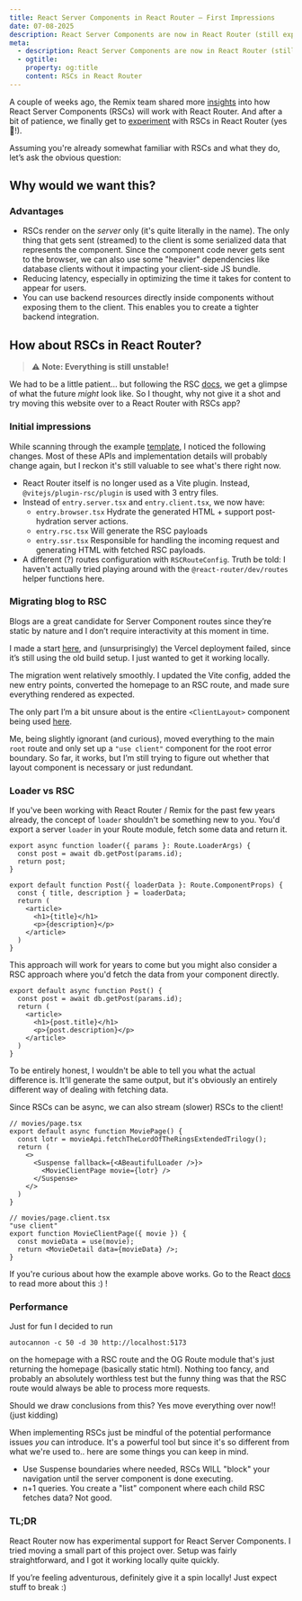 ```yaml
---
title: React Server Components in React Router – First Impressions
date: 07-08-2025
description: React Server Components are now in React Router (still experimental). See how they work and what they mean for server rendering and faster pages.
meta:
  - description: React Server Components are now in React Router (still experimental). See how they work and what they mean for server rendering and faster pages.
  - ogtitle:
    property: og:title
    content: RSCs in React Router
---
```


A couple of weeks ago, the Remix team shared more [insights](https://remix.run/blog/react-router-and-react-server-components) into how React Server Components (RSCs) will work with React Router. And after a bit of patience, we finally get to [experiment](https://reactrouter.com/changelog#v770) with RSCs in React Router (yes 🎉!).

Assuming you're already somewhat familiar with RSCs and what they do, let’s ask the obvious question:

## Why would we want this?

### Advantages

- RSCs render on the _server_ only (it's quite literally in the name). The only thing that gets sent (streamed) to the client is some serialized data that represents the component. Since the component code never gets sent to the browser, we can also use some "heavier" dependencies like database clients without it impacting your client-side JS bundle.
- Reducing latency, especially in optimizing the time it takes for content to appear for users.
- You can use backend resources directly inside components without exposing them to the client. This enables you to create a tighter backend integration.

## How about RSCs in React Router?

> ⚠️ **Note: Everything is still unstable!**

We had to be a little patient… but following the RSC [docs](https://reactrouter.com/how-to/react-server-components), we get a glimpse of what the future _might_ look like. So I thought, why not give it a shot and try moving this website over to a React Router with RSCs app?

### Initial impressions

While scanning through the example [template](https://github.com/remix-run/react-router-templates/commit/2fb1d62477a1c3ffa36969419c4aa0921a0d6aa9), I noticed the following changes. Most of these APIs and implementation details will probably change again, but I reckon it's still valuable to see what's there right now.

- React Router itself is no longer used as a Vite plugin. Instead, `@vitejs/plugin-rsc/plugin` is used with 3 entry files.
- Instead of `entry.server.tsx` and `entry.client.tsx`, we now have:
  - `entry.browser.tsx` Hydrate the generated HTML + support post-hydration server actions.
  - `entry.rsc.tsx` Will generate the RSC payloads
  - `entry.ssr.tsx` Responsible for handling the incoming request and generating HTML with fetched RSC payloads.
- A different (?) routes configuration with `RSCRouteConfig`. Truth be told: I haven't actually tried playing around with the `@react-router/dev/routes` helper functions here.

### Migrating blog to RSC

Blogs are a great candidate for Server Component routes since they’re static by nature and I don’t require interactivity at this moment in time.

I made a start [here](https://github.com/RaphaelBronsveld/raphaelbronsveld.com/commit/dd76bb03ef3d9fe453a748584f57d2b381246cf6), and (unsurprisingly) the Vercel deployment failed, since it’s still using the old build setup. I just wanted to get it working locally.

The migration went relatively smoothly. I updated the Vite config, added the new entry points, converted the homepage to an RSC route, and made sure everything rendered as expected.

The only part I’m a bit unsure about is the entire `<ClientLayout>` component being used [here](https://github.com/remix-run/react-router-templates/commit/2fb1d62477a1c3ffa36969419c4aa0921a0d6aa9#diff-a1ea4cd0c7d6d0fa0875c00b1a6eca71c5861ab752acac644961d11a75301710R9-R10).

Me, being slightly ignorant (and curious), moved everything to the main `root` route and only set up a `"use client"` component for the root error boundary. So far, it works, but I’m still trying to figure out whether that layout component is necessary or just redundant.

### Loader vs RSC

If you've been working with React Router / Remix for the past few years already, the concept of `loader` shouldn't be something new to you. You'd export a server `loader` in your Route module, fetch some data and return it.

```tsx
export async function loader({ params }: Route.LoaderArgs) {
  const post = await db.getPost(params.id);
  return post;
}

export default function Post({ loaderData }: Route.ComponentProps) {
  const { title, description } = loaderData;
  return (
    <article>
      <h1>{title}</h1>
      <p>{description}</p>
    </article>
  )
}
```

This approach will work for years to come but you might also consider a RSC approach where you'd fetch the data from your component directly.

```tsx
export default async function Post() {
  const post = await db.getPost(params.id);
  return (
    <article>
      <h1>{post.title}</h1>
      <p>{post.description}</p>
    </article>
  )
}
```

To be entirely honest, I wouldn't be able to tell you what the actual difference is. It'll generate the same output, but it's obviously an entirely different way of dealing with fetching data.

Since RSCs can be async, we can also stream (slower) RSCs to the client!

```tsx
// movies/page.tsx
export default async function MoviePage() {
  const lotr = movieApi.fetchTheLordOfTheRingsExtendedTrilogy();
  return (
    <>
      <Suspense fallback={<ABeautifulLoader />}>
        <MovieClientPage movie={lotr} />
      </Suspense>
    </>
  )
}

// movies/page.client.tsx
"use client"
export function MovieClientPage({ movie }) {
  const movieData = use(movie);
  return <MovieDetail data={movieData} />;
}
```

If you're curious about how the example above works. Go to the React [docs](https://react.dev/reference/react/use#streaming-data-from-server-to-client) to read more about this :) !

### Performance

Just for fun I decided to run
```shell
autocannon -c 50 -d 30 http://localhost:5173
```
on the homepage with a RSC route and the OG Route module that's just returning the homepage (basically static html). Nothing too fancy, and probably an absolutely worthless test but the funny thing was that the RSC route would always be able to process more requests.

Should we draw conclusions from this? Yes move everything over now!! (just kidding)

When implementing RSCs just be mindful of the potential performance issues _you_ can introduce. It's a powerful tool but since it's so different from what we're used to.. here are some things you can keep in mind.

- Use Suspense boundaries where needed, RSCs WILL "block" your navigation until the server component is done executing.
- n+1 queries. You create a "list" component where each child RSC fetches data? Not good.

### TL;DR

React Router now has experimental support for React Server Components. I tried moving a small part of this project over. Setup was fairly straightforward, and I got it working locally quite quickly.

If you’re feeling adventurous, definitely give it a spin locally! Just expect stuff to break :)
